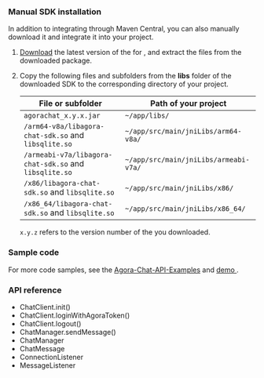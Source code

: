 <PlatformWrapper platform="android">

### Manual SDK installation

In addition to integrating <Vpd k="SDK"/> through Maven Central, you can also manually download it and integrate it into your project.

1. [Download](/sdks) the latest version of the <Vpd k="SDK"/> for <Vpl k="NAME"/>, and extract the files from the downloaded package.

2. Copy the following files and subfolders from the **libs** folder of the downloaded SDK to the corresponding directory of your project.

    | File or subfolder                                      | Path of your project                  |
    | ------------------------------------------------------ | ------------------------------------- |
    | `agorachat_x.y.x.jar`                                  | `~/app/libs/`                         |
    | `/arm64-v8a/libagora-chat-sdk.so` and `libsqlite.so`   | `~/app/src/main/jniLibs/arm64-v8a/`   |
    | `/armeabi-v7a/libagora-chat-sdk.so` and `libsqlite.so` | `~/app/src/main/jniLibs/armeabi-v7a/` |
    | `/x86/libagora-chat-sdk.so` and `libsqlite.so`         | `~/app/src/main/jniLibs/x86/`         |
    | `/x86_64/libagora-chat-sdk.so` and `libsqlite.so`      | `~/app/src/main/jniLibs/x86_64/`      |

    `x.y.z` refers to the version number of the <Vpd k="SDK"/> you downloaded.


### Sample code

For more code samples, see the [Agora-Chat-API-Examples](https://github.com/AgoraIO/Agora-Chat-API-Examples/blob/main/Chat-Android/app/src/main/java/io/agora/agorachatquickstart) and [demo  <Vpl k="CLIENT" />](../reference/downloads).

### API reference​

- <Link to="{{Global.CHAT_SDK_API_ANDROID}}/classio_1_1agora_1_1chat_1_1_chat_client.html#ab8220f870c05ad326f4de256c5814852">ChatClient.init()</Link>

- <Link to="{{Global.CHAT_SDK_API_ANDROID}}/classio_1_1agora_1_1chat_1_1_chat_client.html#abb72e1e403e7e3f4ded23e8b4f460bd6">ChatClient.loginWithAgoraToken()</Link>

- <Link to="{{Global.CHAT_SDK_API_ANDROID}}/classio_1_1agora_1_1chat_1_1_chat_client.html#a014e2abb85595417b64799dabfb8ac74">ChatClient.logout()</Link>

- <Link to="{{Global.CHAT_SDK_API_ANDROID}}/classio_1_1agora_1_1chat_1_1_chat_manager.html#aed75ce0a590423ac18a94e1d339e97f4">ChatManager.sendMessage()</Link>

- <Link to="{{Global.CHAT_SDK_API_ANDROID}}/classio_1_1agora_1_1chat_1_1_chat_manager.html">ChatManager</Link>

- <Link to="{{Global.CHAT_SDK_API_ANDROID}}/classio_1_1agora_1_1chat_1_1_chat_message.html">ChatMessage</Link>

- <Link to="{{Global.CHAT_SDK_API_ANDROID}}/interfaceio_1_1agora_1_1_connection_listener.html">ConnectionListener</Link>

- <Link to="{{Global.CHAT_SDK_API_ANDROID}}/interfaceio_1_1agora_1_1_message_listener.html">MessageListener</Link>





</PlatformWrapper>

